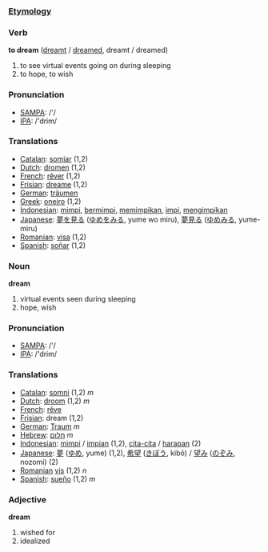===[[Etymology]]===

=== Verb ===

'''to dream''' ([[dreamt]] / [[dreamed]], dreamt / dreamed)

# to see virtual events going on during sleeping
# to hope, to wish

=== Pronunciation ===
*[[w:SAMPA|SAMPA]]: /'/
*[[w:IPA|IPA]]: /'drim/

=== Translations ===
*[[Catalan]]: [[somiar]] (1,2)
*[[Dutch]]: [[dromen]] (1,2)
*[[French]]: [[rêver]] (1,2)
*[[Frisian]]: [[dreame]] (1,2)
*[[German]]: [[träumen]]
*[[Greek]]: [[oneiro]] (1,2)
*[[Indonesian]]: [[mimpi]], [[mimpi|bermimpi]], [[mimpi|memimpikan]], [[impi]], [[impi|mengimpikan]]
*[[Japanese]]: [[夢]]を[[見る]] ([[ゆめ]]を[[みる]], yume wo miru), [[夢見る]] ([[ゆめみる]], yume-miru)
*[[Romanian]]: [[visa]] (1,2)
*[[Spanish]]: [[soñar]] (1,2)
=== Noun ===

'''dream'''

# virtual events seen during sleeping
# hope, wish

=== Pronunciation ===
*[[w:SAMPA|SAMPA]]: /'/
*[[w:IPA|IPA]]: /'drim/

=== Translations ===
*[[Catalan]]: [[somni]] (1,2) ''m''
*[[Dutch]]: [[droom]] (1,2) ''m''
*[[French]]: [[rêve]]
*[[Frisian]]: dream (1,2)
*[[German]]: [[Traum]] ''m''
*[[Hebrew]]: [[חלום]] ''m''
*[[Indonesian]]: [[mimpi]] / [[impi|impian]] (1,2), [[cita-cita]] / [[harap|harapan]] (2)
*[[Japanese]]: [[夢]] ([[ゆめ]], yume) (1,2), [[希望]] ([[きぼう]], kibō) / [[望み]] ([[のぞみ]], nozomi) (2)
*[[Romanian]] [[vis]] (1,2) ''n''
*[[Spanish]]: [[sueño]] (1,2) ''m''

=== Adjective ===

'''dream'''
# wished for
# idealized